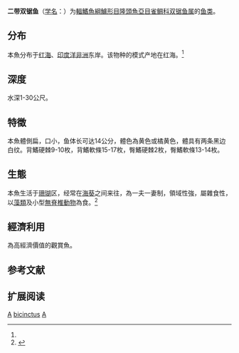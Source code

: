{{Speciesbox 
| genus = Amphiprion
| species = bicinctus
| status = LC
| status_system = IUCN3.1
| image = Bicinctus4.jpg
| authority = Ruppell, 1830<ref name='id7885'>{{cite web| url =http://www.bioinfo.cn/db05/BjdwSpecies.php?action=view&id=7885| title =二带双锯鱼| work =中国动物物种编目数据库| publisher =中国科学院微生物研究所| author =中国科学院动物研究所| accessdate =2009-04-16| deadurl =yes| archiveurl =https://web.archive.org/web/20160305094701/http://www.bioinfo.cn/db05/BjdwSpecies.php?action=view&id=7885| archivedate =2016-03-05}}</ref>
}}

'''二带双锯鱼'''（[[学名|学名]]：{{lang|la|''Amphiprion bicinctus''}}）为[[輻鰭魚綱|輻鰭魚綱]][[鱸形目|鱸形目]][[隆頭魚亞目|隆頭魚亞目]][[雀鲷科|雀鲷科]][[双锯鱼属|双锯鱼属]]的[[鱼类|鱼类]]。

==分布==
本魚分布于[[红海|红海]]、[[印度洋|印度洋]][[非洲|非洲]]东岸。该物种的模式产地在红海。<ref name='id7885'/>

==深度==
水深1-30公尺。

==特徵==
本魚體側扁，口小，鱼体长可达14公分，體色為黄色或橘黄色，體具有两条黑边白纹。背鰭硬棘9-10枚，背鰭軟條15-17枚，臀鰭硬棘2枚，臀鰭軟條13-14枚。

==生態==
本魚生活于[[珊瑚|珊瑚]]区，经常在[[海葵|海葵]]之间来往，為一夫一妻制，領域性強，屬雜食性，以[[藻類|藻類]]及小型[[無脊椎動物|無脊椎動物]]為食。<ref name=FishBase>{{FishBase species|genus=Amphiprion|species=bicinctus|year=2009|month=5}}</ref>

==經濟利用==
為高經濟價值的觀賞魚。

== 参考文献 ==
{{reflist}}

== 扩展阅读 ==
{{refbegin}}
{{wikispecies-inline|Amphiprion bicinctus|二带双锯鱼}}
{{refend}}
{{Taxonbar|from=Q74400}}

[[Category:觀賞魚|A]]
[[Category:双锯鱼属|bicinctus]]
[[Category:1830年描述的鱼类|A]]